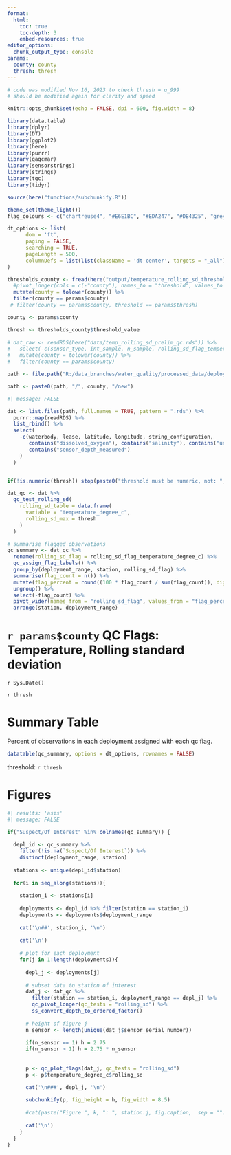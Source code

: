 ```yaml
---
format: 
  html:
    toc: true
    toc-depth: 3
    embed-resources: true
editor_options: 
  chunk_output_type: console
params: 
  county: county
  thresh: thresh
---
```


```r
# code was modified Nov 16, 2023 to check thresh = q_999
# should be modified again for clarity and speed

knitr::opts_chunk$set(echo = FALSE, dpi = 600, fig.width = 8)

library(data.table)
library(dplyr)
library(DT)
library(ggplot2)
library(here)
library(purrr)
library(qaqcmar)
library(sensorstrings)
library(strings)
library(tgc)
library(tidyr)

source(here("functions/subchunkify.R"))

theme_set(theme_light())
flag_colours <- c("chartreuse4", "#E6E1BC", "#EDA247", "#DB4325", "grey24")

dt_options <- list(
      dom = 'ft',
      paging = FALSE,
      searching = TRUE,
      pageLength = 500,
      columnDefs = list(list(className = 'dt-center', targets = "_all"))
)

thresholds_county <- fread(here("output/temperature_rolling_sd_thresholds.csv")) %>% 
  #pivot_longer(cols = c(-"county"), names_to = "threshold", values_to = "threshold_value") %>% 
  mutate(county = tolower(county)) %>% 
  filter(county == params$county)
 # filter(county == params$county, threshold == params$thresh)

county <- params$county

thresh <- thresholds_county$threshold_value
 
# dat_raw <- readRDS(here("data/temp_rolling_sd_prelim_qc.rds")) %>% 
#   select(-c(sensor_type, int_sample, n_sample, rolling_sd_flag_temperature_degree_c)) %>% 
#   mutate(county = tolower(county)) %>% 
#   filter(county == params$county) 

path <- file.path("R:/data_branches/water_quality/processed_data/deployment_data")

path <- paste0(path, "/", county, "/new")

```

```r
#| message: FALSE

dat <- list.files(path, full.names = TRUE, pattern = ".rds") %>%
  purrr::map(readRDS) %>%
  list_rbind() %>%
  select(
    -c(waterbody, lease, latitude, longitude, string_configuration,
       contains("dissolved_oxygen"), contains("salinity"), contains("uncorrected"),
       contains("sensor_depth_measured")
    )
  )


if(!is.numeric(thresh)) stop(paste0("threshold must be numeric, not: ", thresh))

dat_qc <- dat %>% 
  qc_test_rolling_sd(
    rolling_sd_table = data.frame(
      variable = "temperature_degree_c",
      rolling_sd_max = thresh
    )
  )

# summarise flagged observations
qc_summary <- dat_qc %>%
  rename(rolling_sd_flag = rolling_sd_flag_temperature_degree_c) %>%
  qc_assign_flag_labels() %>%
  group_by(deployment_range, station, rolling_sd_flag) %>%
  summarise(flag_count = n()) %>%
  mutate(flag_percent = round((100 * flag_count / sum(flag_count)), digits = 3)) %>%
  ungroup() %>%
  select(-flag_count) %>%
  pivot_wider(names_from = "rolling_sd_flag", values_from = "flag_percent") %>%
  arrange(station, deployment_range)
```

# `r params$county` QC Flags: Temperature, Rolling standard deviation

`r Sys.Date()`

`r thresh`

# Summary Table

Percent of observations in each deployment assigned with each qc flag. 

```r
datatable(qc_summary, options = dt_options, rownames = FALSE)
```

threshold: `r thresh`

# Figures

```r
#| results: 'asis'
#| message: FALSE

if("Suspect/Of Interest" %in% colnames(qc_summary)) {
  
  depl_id <- qc_summary %>%
    filter(!is.na(`Suspect/Of Interest`)) %>% 
    distinct(deployment_range, station) 
  
  stations <- unique(depl_id$station)
  
  for(i in seq_along(stations)){
    
    station_i <- stations[i]
    
    deployments <- depl_id %>% filter(station == station_i)
    deployments <- deployments$deployment_range
    
    cat('\n##', station_i, '\n')
    
    cat('\n')
    
    # plot for each deployment
    for(j in 1:length(deployments)){
      
      depl_j <- deployments[j]
      
      # subset data to station of interest
      dat_j <- dat_qc %>%
        filter(station == station_i, deployment_range == depl_j) %>%
        qc_pivot_longer(qc_tests = "rolling_sd") %>% 
        ss_convert_depth_to_ordered_factor()
      
      # height of figure j
      n_sensor <- length(unique(dat_j$sensor_serial_number))
      
      if(n_sensor == 1) h = 2.75
      if(n_sensor > 1) h = 2.75 * n_sensor
      
      
      p <- qc_plot_flags(dat_j, qc_tests = "rolling_sd")
      p <- p$temperature_degree_c$rolling_sd

      cat('\n###', depl_j, '\n')
      
      subchunkify(p, fig_height = h, fig_width = 8.5)
      
      #cat(paste("Figure ", k, ": ", station.j, fig.caption,  sep = ""), '\n')
      
      cat('\n')
    }
  }
}

```
